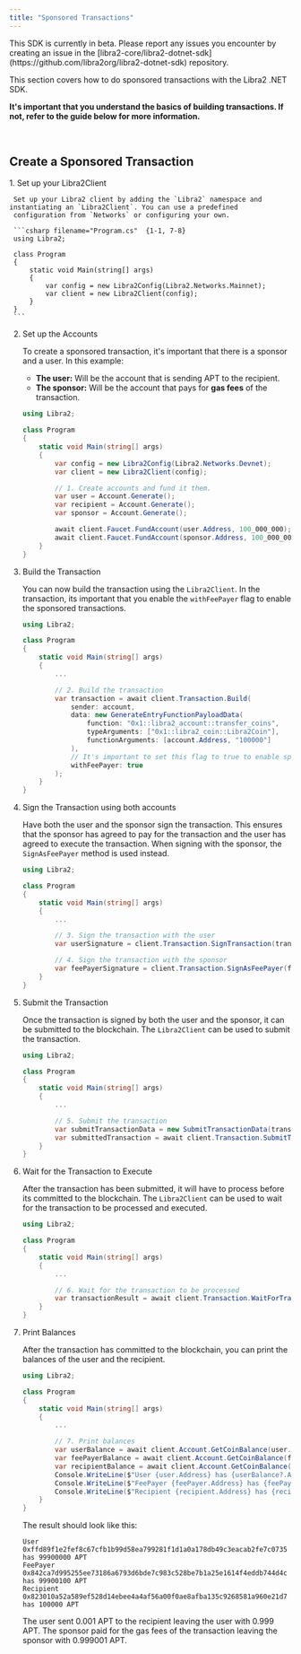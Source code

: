 ```yaml
---
title: "Sponsored Transactions"
---
```



<Aside type="caution" emoji="❗">
  This SDK is currently in beta. Please report any issues you encounter by
  creating an issue in the
  [libra2-core/libra2-dotnet-sdk](https://github.com/libra2org/libra2-dotnet-sdk)
  repository.
</Aside>

This section covers how to do sponsored transactions with the Libra2 .NET SDK.

**It's important that you understand the basics of building transactions. If not, refer to the guide below for more information.**

<br />

<LinkCard href="/build/sdks/dotnet-sdk/transactions/basic-transactions" title="Basic Transactions" description="Learn how to build basic transactions with the Libra2 .NET SDK." />

## Create a Sponsored Transaction

<Steps>
  1. Set up your Libra2Client

     Set up your Libra2 client by adding the `Libra2` namespace and instantiating an `Libra2Client`. You can use a predefined
     configuration from `Networks` or configuring your own.

     ```csharp filename="Program.cs"  {1-1, 7-8}
     using Libra2;

     class Program
     {
         static void Main(string[] args)
         {
             var config = new Libra2Config(Libra2.Networks.Mainnet);
             var client = new Libra2Client(config);
         }
     }
     ```

  2. Set up the Accounts

     To create a sponsored transaction, it's important that there is a sponsor and a user. In this example:

     - **The user:** Will be the account that is sending APT to the recipient.
     - **The sponsor:** Will be the account that pays for **gas fees** of the transaction.

     ```csharp filename="Program.cs" {10-16}
     using Libra2;

     class Program
     {
         static void Main(string[] args)
         {
             var config = new Libra2Config(Libra2.Networks.Devnet);
             var client = new Libra2Client(config);

             // 1. Create accounts and fund it them.
             var user = Account.Generate();
             var recipient = Account.Generate();
             var sponsor = Account.Generate();

             await client.Faucet.FundAccount(user.Address, 100_000_000);
             await client.Faucet.FundAccount(sponsor.Address, 100_000_000);
         }
     }
     ```

  3. Build the Transaction

     You can now build the transaction using the `Libra2Client`. In the transaction, its important that you
     enable the `withFeePayer` flag to enable the sponsored transactions.

     ```csharp filename="Program.cs" {9-19}
     using Libra2;

     class Program
     {
         static void Main(string[] args)
         {
             ...

             // 2. Build the transaction
             var transaction = await client.Transaction.Build(
                 sender: account,
                 data: new GenerateEntryFunctionPayloadData(
                     function: "0x1::libra2_account::transfer_coins",
                     typeArguments: ["0x1::libra2_coin::Libra2Coin"],
                     functionArguments: [account.Address, "100000"]
                 ),
                 // It's important to set this flag to true to enable sponsored transactions
                 withFeePayer: true
             );
         }
     }
     ```

  4. Sign the Transaction using both accounts

     Have both the user and the sponsor sign the transaction. This ensures that the sponsor has agreed
     to pay for the transaction and the user has agreed to execute the transaction. When signing with
     the sponsor, the `SignAsFeePayer` method is used instead.

     ```csharp filename="Program.cs" {9-13}
     using Libra2;

     class Program
     {
         static void Main(string[] args)
         {
             ...

             // 3. Sign the transaction with the user
             var userSignature = client.Transaction.SignTransaction(transaction);

             // 4. Sign the transaction with the sponsor
             var feePayerSignature = client.Transaction.SignAsFeePayer(feePayer, transaction);
         }
     }
     ```

  5. Submit the Transaction

     Once the transaction is signed by both the user and the sponsor, it can be submitted to the blockchain. The `Libra2Client` can be
     used to submit the transaction.

     ```csharp filename="Program.cs" {9-11}
     using Libra2;

     class Program
     {
         static void Main(string[] args)
         {
             ...

             // 5. Submit the transaction
             var submitTransactionData = new SubmitTransactionData(transaction, userSignature, feePayerSignature);
             var submittedTransaction = await client.Transaction.SubmitTransaction(submitTransactionData);
         }
     }
     ```

  6. Wait for the Transaction to Execute

     After the transaction has been submitted, it will have to process before its committed to the blockchain. The `Libra2Client` can be
     used to wait for the transaction to be processed and executed.

     ```csharp filename="Program.cs" {8-9}
     using Libra2;

     class Program
     {
         static void Main(string[] args)
         {
             ...

             // 6. Wait for the transaction to be processed
             var transactionResult = await client.Transaction.WaitForTransaction(submittedTransaction.Hash);
         }
     }
     ```

  7. Print Balances

     After the transaction has committed to the blockchain, you can print the balances of the user and the recipient.

     ```csharp filename="Program.cs" {9-15}
     using Libra2;

     class Program
     {
         static void Main(string[] args)
         {
             ...

             // 7. Print balances
             var userBalance = await client.Account.GetCoinBalance(user.Address);
             var feePayerBalance = await client.Account.GetCoinBalance(feePayer.Address);
             var recipientBalance = await client.Account.GetCoinBalance(recipient.Address);
             Console.WriteLine($"User {user.Address} has {userBalance?.Amount ?? 0} APT");
             Console.WriteLine($"FeePayer {feePayer.Address} has {feePayerBalance?.Amount ?? 0} APT");
             Console.WriteLine($"Recipient {recipient.Address} has {recipientBalance?.Amount ?? 0} APT");
         }
     }
     ```

     The result should look like this:

     ```shellscript
     User 0xffd89f1e2fef8c67cfb1b99d58ea799281f1d1a0a178db49c3eacab2fe7c0735 has 99900000 APT
     FeePayer 0x842ca7d995255ee73186a6793d6bde7c983c528be7b1a25e1614f4eddb744d4c has 99900100 APT
     Recipient 0x823010a52a589ef528d14ebee4a4af56a00f0ae8afba135c9268581a960e21d7 has 100000 APT
     ```

     The user sent 0.001 APT to the recipient leaving the user with 0.999 APT. The sponsor paid
     for the gas fees of the transaction leaving the sponsor with 0.999001 APT.
</Steps>
